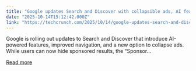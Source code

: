 ```yaml
---
title: "Google updates Search and Discover with collapsible ads, AI features, and more"
date: "2025-10-14T15:12:42.000Z"
link: "https://techcrunch.com/2025/10/14/google-updates-search-and-discover-with-collapsible-ads-ai-features-and-more/"
---
```


Google is rolling out updates to Search and Discover that introduce AI-powered features, improved navigation, and a new option to collapse ads. While users can now hide sponsored results, the “Sponsor...

[Read more](https://techcrunch.com/2025/10/14/google-updates-search-and-discover-with-collapsible-ads-ai-features-and-more/)
